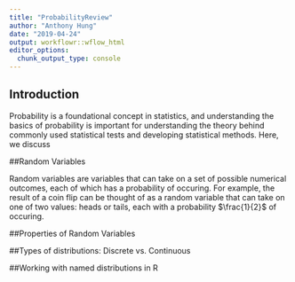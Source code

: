 ```yaml
---
title: "ProbabilityReview"
author: "Anthony Hung"
date: "2019-04-24"
output: workflowr::wflow_html
editor_options:
  chunk_output_type: console
---
```


## Introduction

Probability is a foundational concept in statistics, and understanding the basics of probability is important for understanding the theory behind commonly used statistical tests and developing statistical methods. Here, we discuss 

##Random Variables

Random variables are variables that can take on a set of possible numerical outcomes, each of which has a probability of occuring. For example, the result of a coin flip can be thought of as a random variable that can take on one of two values: heads or tails, each with a probability $\frac{1}{2}$ of occuring. 




##Properties of Random Variables

##Types of distributions: Discrete vs. Continuous

##Working with named distributions in R

